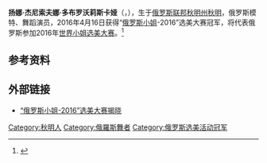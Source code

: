 '''扬娜·杰尼索夫娜·多布罗沃莉斯卡娅'''（{{lang-ru|Яна Денисовна Добровольская}}，{{bd|1997年|12月8日|||}}），生于[[俄罗斯联邦|俄罗斯联邦]][[秋明州|秋明州]][[秋明|秋明]]，俄罗斯模特、舞蹈演员，2016年4月16日获得“[[俄罗斯小姐|俄罗斯小姐]]-2016”选美大赛冠军，将代表俄罗斯参加2016年[[世界小姐选美大赛|世界小姐选美大赛]]。<ref>{{cite news|title=“俄罗斯小姐-2016”选美大赛揭晓|url=http://www.inform.kz/chn/article/2893671|accessdate=2016-04-17|agency=哈萨克国际通讯社|date=2016-04-17|archive-date=2016-04-25|archive-url=https://web.archive.org/web/20160425122914/http://www.inform.kz/chn/article/2893671|dead-url=no}}</ref>

== 参考资料 ==
{{reflist}}

== 外部链接 ==
* [http://www.inform.kz/chn/article/2893671 “俄罗斯小姐-2016”选美大赛揭晓] {{Wayback|url=http://www.inform.kz/chn/article/2893671 |date=20160425122914 }}

{{DEFAULTSORT: Dobrovolskaya, Yana}}
[[Category:秋明人|Category:秋明人]]
[[Category:俄羅斯舞者|Category:俄羅斯舞者]]
[[Category:俄罗斯选美活动冠军|Category:俄罗斯选美活动冠军]]